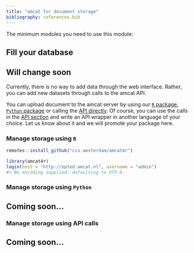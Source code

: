 ```yaml
---
title: "amcat for document storage"
bibliography: references.bib
---
```


::: {.callout-note}
The minimum modules you need to use this module:
:::

## Fill your database

::: {.callout-important}
# Will change soon

Currently, there is no way to add data through the web interface.
Rather, you can add new datasets through calls to the amcat API.
:::

You can upload document to the amcat server by using our [`R` package](#manage-storage-using-r), [`Python` package](#manage-storage-using-python) or calling the [API directly](#manage-storage-using-api-calls).
Of course, you can use the calls in the [API section]() and write an API wrapper in another language of your choice.
Let us know about it and we will promote your package here.

### Manage storage using `R`

```r
remotes::install_github("ccs-amsterdam/amcat4r")
```

```r
library(amcat4r)
login(host = "http://opted.amcat.nl", username = "admin")
#> No encoding supplied: defaulting to UTF-8.
```

### Manage storage using `Python`

::: {.callout-important}
# Coming soon...
:::

### Manage storage using API calls

::: {.callout-important}
# Coming soon...
:::
